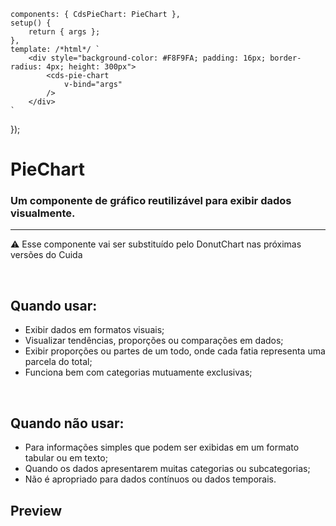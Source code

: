 
<Meta of={PieChartStories} />

	components: { CdsPieChart: PieChart },
	setup() {
		return { args };
	},
	template: /*html*/ `
		<div style="background-color: #F8F9FA; padding: 16px; border-radius: 4px; height: 300px">
			<cds-pie-chart
				v-bind="args"
			/>
		</div>
	`
});

# PieChart

### Um componente de gráfico reutilizável para exibir dados visualmente.

***

⚠️ Esse componente vai ser substituído pelo DonutChart nas próximas versões do Cuida

<br />

## Quando usar:

* Exibir dados em formatos visuais;
* Visualizar tendências, proporções ou comparações em dados;
* Exibir proporções ou partes de um todo, onde cada fatia representa uma parcela do total;
* Funciona bem com categorias mutuamente exclusivas;

<br />

## Quando não usar:

* Para informações simples que podem ser exibidas em um formato tabular ou em texto;
* Quando os dados apresentarem muitas categorias ou subcategorias;
* Não é apropriado para dados contínuos ou dados temporais.

## Preview

<Canvas>
  <Story of={PieChartStories.PieChart} />
</Canvas>

<Controls />
